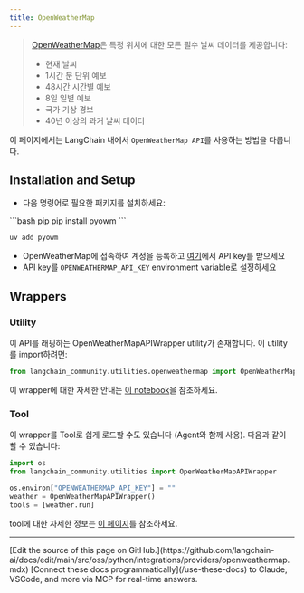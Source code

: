 ```yaml
---
title: OpenWeatherMap
---
```


>[OpenWeatherMap](https://openweathermap.org/api/)은 특정 위치에 대한 모든 필수 날씨 데이터를 제공합니다:
>- 현재 날씨
>- 1시간 분 단위 예보
>- 48시간 시간별 예보
>- 8일 일별 예보
>- 국가 기상 경보
>- 40년 이상의 과거 날씨 데이터

이 페이지에서는 LangChain 내에서 `OpenWeatherMap API`를 사용하는 방법을 다룹니다.

## Installation and Setup

- 다음 명령어로 필요한 패키지를 설치하세요:

<CodeGroup>
```bash pip
pip install pyowm
```

```bash uv
uv add pyowm
```
</CodeGroup>

- OpenWeatherMap에 접속하여 계정을 등록하고 [여기](https://openweathermap.org/api/)에서 API key를 받으세요
- API key를 `OPENWEATHERMAP_API_KEY` environment variable로 설정하세요

## Wrappers

### Utility

이 API를 래핑하는 OpenWeatherMapAPIWrapper utility가 존재합니다. 이 utility를 import하려면:

```python
from langchain_community.utilities.openweathermap import OpenWeatherMapAPIWrapper
```

이 wrapper에 대한 자세한 안내는 [이 notebook](/oss/python/integrations/tools/openweathermap)을 참조하세요.

### Tool

이 wrapper를 Tool로 쉽게 로드할 수도 있습니다 (Agent와 함께 사용).
다음과 같이 할 수 있습니다:

```python
import os
from langchain_community.utilities import OpenWeatherMapAPIWrapper

os.environ["OPENWEATHERMAP_API_KEY"] = ""
weather = OpenWeatherMapAPIWrapper()
tools = [weather.run]
```

tool에 대한 자세한 정보는 [이 페이지](/oss/python/integrations/tools)를 참조하세요.

---

<Callout icon="pen-to-square" iconType="regular">
    [Edit the source of this page on GitHub.](https://github.com/langchain-ai/docs/edit/main/src/oss/python/integrations/providers/openweathermap.mdx)
</Callout>
<Tip icon="terminal" iconType="regular">
    [Connect these docs programmatically](/use-these-docs) to Claude, VSCode, and more via MCP for    real-time answers.
</Tip>
